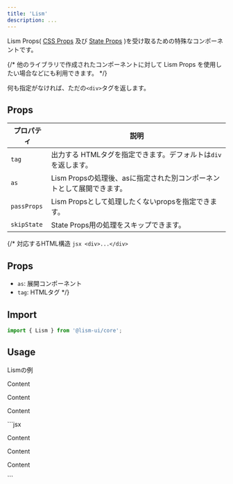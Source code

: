 ```yaml
---
title: 'Lism'
description: ...
---
```


Lism Props( [CSS Props](/docs/props/css-props) 及び [State Props](/docs/props/state-props) )を受け取るための特殊なコンポーネントです。

{/* 他のライブラリで作成されたコンポーネントに対して Lism Props を使用したい場合などにも利用できます。 */}

何も指定がなければ、ただの`<div>`タグを返します。

## Props

| プロパティ | 説明 |
|---|---|
|`tag`| 出力する HTMLタグを指定できます。デフォルトは`div`を返します。|
|`as`| Lism Propsの処理後、asに指定された別コンポーネントとして展開できます。 |
|`passProps`| Lism Propsとして処理したくないpropsを指定できます。|
|`skipState`| State Props用の処理をスキップできます。|



{/* <Preview>
	<PreviewTitle>対応するHTML構造</PreviewTitle>
	<PreviewCode>
		```jsx
		<div>...</div>
		```
	</PreviewCode>
</Preview>

## Props
- `as`: 展開コンポーネント
- `tag`: HTMLタグ */}

## Import

```js
import { Lism } from '@lism-ui/core';
```

## Usage

<Preview>
	<PreviewTitle>Lismの例</PreviewTitle>
	<PreviewArea resize p={20}>
		<Lism isFlow p={30} bgc='base-2'>
			<p>Content</p>
			<p>Content</p>
			<p>Content</p>
		</Lism>
	</PreviewArea>
	<PreviewCode>
		```jsx
		<Lism isFlow p={30} bgc='base-2'>
			<p>Content</p>
			<p>Content</p>
			<p>Content</p>
		</Lism>
		```
	</PreviewCode>
</Preview>
